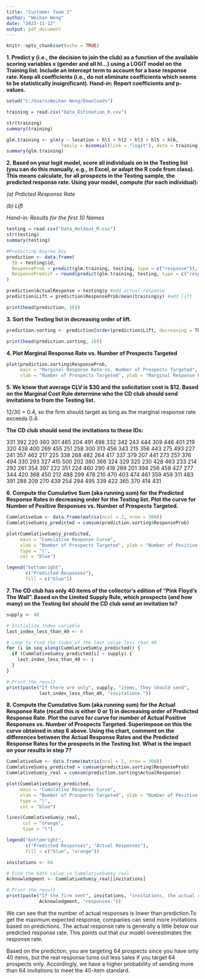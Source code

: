 ---
title: "Customer Team 2"
author: "Weihan Weng"
date: "2023-11-12"
output: pdf_document
---

```{r setup, include=FALSE}
knitr::opts_chunk$set(echo = TRUE)
```

**1. Predict y (i.e., the decision to join the club) as a function of the available scoring variables x (gender and all hl...) using a LOGIT model on the Training list. Include an intercept term to account for a base response rate. Keep all coefficients (i.e., do not eliminate coefficients which seems to be statistically insignificant). Hand-in: Report coefficients and p-values.**

```{r scoring_reg}
setwd("C:/Users/Weihan Weng/Downloads")

training = read.csv("Data_Estimation_R.csv")

str(training)
summary(training)

glm.training <- glm(y ~ location + hl1 + hl2 + hl3 + hl5 + hl6, 
                    family = binomial(link = "logit"), data = training)
summary(glm.training)
```
**2. Based on your logit model, score all individuals on in the Testing list (you can do this manually, e.g., in Excel, or adapt the R code from class). This means calculate, for all prospects in the Testing sample, the predicted response rate. Using your model, compute (for each individual):**

*(a) Prdicted Response Rate*

*(b) Lift*

*Hand-in: Results for the first 10 Names*

```{r prediction}
testing = read.csv("Data_Holdout_R.csv")
str(testing)
summary(testing)

#Predicting buy/no buy
prediction <- data.frame(
  ID = testing$id,
  ResponseProb = predict(glm.training, testing, type = c("response")),
  ResponsePredict = round(predict(glm.training, testing, type = c("response")), digits = 0)
)

prediction$ActualResponse = testing$y #add actual response
prediction$Lift = prediction$ResponseProb/mean(training$y) #add lift

print(head(prediction, 10))
```


**3. Sort the Testing list in decreasing order of lift.**

```{r predictionSorting}
prediction.sorting <- prediction[order(prediction$Lift, decreasing = TRUE), ]

print(head(prediction.sorting, 10))
```


**4. Plot Marginal Response Rate vs. Number of Prospects Targeted**

```{r responsePlot}
plot(prediction.sorting$ResponseProb, 
     main = "Marginal Response Rate vs. Number of Prospects Targeted",
     xlab = "Number of Prospects Targeted", ylab = "Marginal Response Rate")
```


**5. We know that average CLV is $30 and the solicitation cost is $12. Based on the Marginal Cost Rule determine who the CD club should send invitations to from the Testing list.**

12/30 = 0.4, so the firm should target as long as the marginal response rate exceeds 0.4.

**The CD club should send the invitations to these IDs:**

331 392 220 360 301 485 204 491 498 332 342 243 444 309 446 401 219 320 438 400 269 455 251 258 300 313 456 343 215 356 443 275 493 227 241 357 462 217 225 338 268 482 264 417 337 379 207 441 273 257 376 494 330 293 327 415 500 202 380 366 324 329 325 230 428 463 233 214 292 261 354 397 222 351 224 460 290 419 289 201 394 256 458 427 277 344 420 368 450 212 488 299 478 210 470 403 474 461 359 459 311 483 391 288 209 270 439 254 294 495 339 422 365 370 414 431



**6. Compute the Cumulative Sum (aka running sum) for the Predicted Response Rates in decreasing order for the Testing list. Plot the curve for Number of Positive Responses vs. Number of Prospects Targeted.**

```{r CumulativePlot1}

CummlativeSum <- data.frame(matrix(ncol = 2, nrow = 300))
CummlativeSum$y_predicted = cumsum(prediction.sorting$ResponseProb)

plot(CummlativeSum$y_predicted,
     main = "Cumulative Response Curve",
     xlab = "Number of Prospects Targeted", ylab = "Number of Positive Responses",
     type = "l",
     col = "blue")

legend("bottomright",
       c("Predicted Responses"),
       fill = c("blue"))
```



**7. The CD club has only 40 items of the collector’s edition of “Pink Floyd’s The Wall”. Based on the Limited Supply Rule, which prospects (and how many) on the Testing list should the CD club send an invitation to?**

```{r prospects}

supply <- 40

# Initialize index variable
last_index_less_than_40 <- 0

# Loop to find the index of the last value less than 40
for (i in seq_along(CummlativeSum$y_predicted)) {
  if (CummlativeSum$y_predicted[i] < supply) {
    last_index_less_than_40 <- i
  }
}

# Print the result
print(paste("If there are only", supply, "items, they should send", 
            last_index_less_than_40, "invitations."))


```



**8. Compute the Cumulative Sum (aka running sum) for the Actual Response Rate (recall this is either 0 or 1) in decreasing order of Predicted Response Rate. Plot the curve for curve for number of Actual Positive Responses vs. Number of Prospects Targeted. Superimpose on this the curve obtained in step 6 above. Using the chart, comment on the differences between the Actual Response Rates and the Predicted Response Rates for the prospects in the Testing list. What is the impact on your results in step 7?**

```{r CumulativePlot2}

CummlativeSum <- data.frame(matrix(ncol = 2, nrow = 300))
CummlativeSum$y_predicted = cumsum(prediction.sorting$ResponseProb)
CummlativeSum$y_real = cumsum(prediction.sorting$ActualResponse)

plot(CummlativeSum$y_predicted,
     main = "Cumulative Response Curve",
     xlab = "Number of Prospects Targeted", ylab = "Number of Positive Responses",
     type = "l",
     col = "blue")

lines(CummlativeSum$y_real,
      col = "orange",
      type = "l")

legend("bottomright",
       c("Predicted Responses", "Actual Responses"),
       fill = c("blue", "orange"))
```
```{R Acknowledgment}

invitations <- 64

# Find the 64th value in CummlativeSum$y_real
Acknowledgment <- CummlativeSum$y_real[invitations]

# Print the result
print(paste("If the firm sent", invitations, "invitations, the actual responses would be", 
            Acknowledgment, "responses."))

```
We can see that the number of actual responses is lower than prediction.To get the maximum expected response, companies can send more invitations based on predictions. The actual response rate is generally a little below our predicted response rate. This points out that our model overestimates the response rate. 

Based on the prediction, you are targeting 64 prospects since you have only 40 items, but the real response turns out less sales if you target 64 prospects only. Accordingly, we have a higher probability of sending more than 64 invitations to meet the 40-item
standard.

